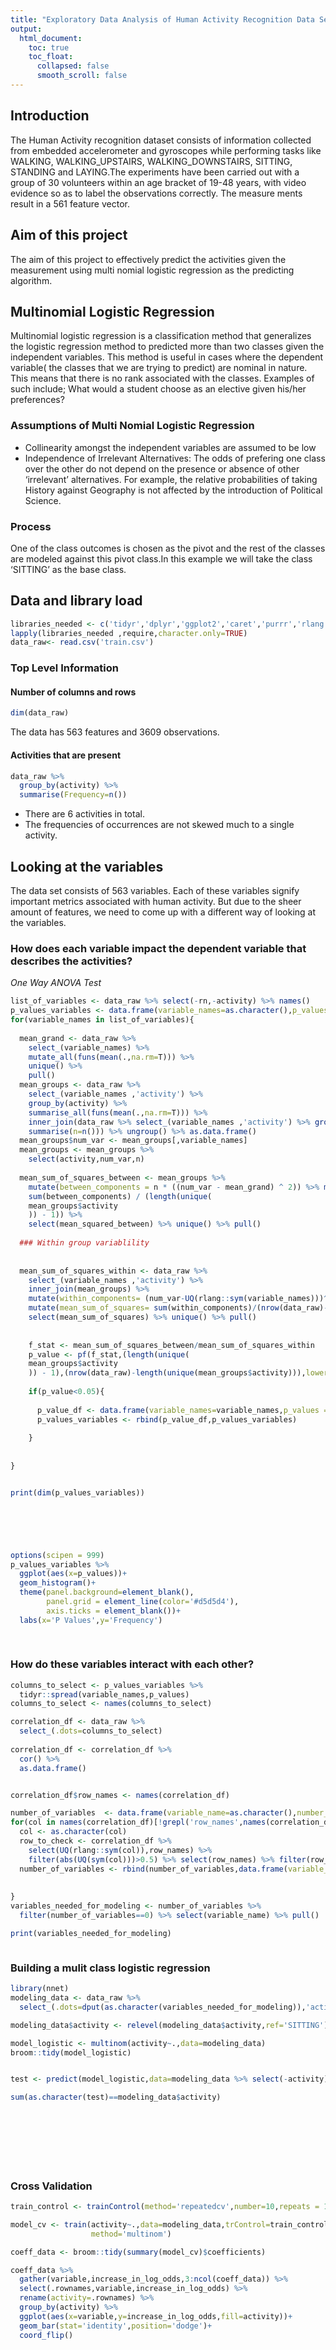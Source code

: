 ```yaml
---
title: "Exploratory Data Analysis of Human Activity Recognition Data Set"
output:
  html_document:
    toc: true
    toc_float:
      collapsed: false
      smooth_scroll: false
---
```


## Introduction

The Human Activity recognition dataset consists of information collected from embedded accelerometer and gyroscopes while performing tasks like WALKING, WALKING_UPSTAIRS, WALKING_DOWNSTAIRS, SITTING, STANDING and LAYING.The experiments have been carried out with a group of 30 volunteers within an age bracket of 19-48 years, with video evidence so as to label the observations correctly. The measure ments result in a 561 feature vector.



## Aim of this project

The aim of this project to effectively predict the activities given the measurement using multi nomial logistic regression as the predicting algorithm.




## Multinomial Logistic Regression

Multinomial logistic regression is a classification method that generalizes the logistic regression method to predicted more than two classes given the independent variables. This method is useful in cases where the dependent variable( the classes that we are trying to predict) are nominal in nature. This means that there is no rank associated with the classes. Examples of such include; What would a student choose as an elective given his/her preferences?


### Assumptions of Multi Nomial Logistic Regression


* Collinearity amongst the independent variables are assumed to be low
* Independence of Irrelevant Alternatives: The odds of prefering one class over the other do not depend on the presence or absence of other 'irrelevant' alternatives. For example, the relative probabilities of taking History against Geography is not affected by the introduction of Political Science.


### Process

One of the class outcomes is chosen as the pivot and the rest of the classes are modeled against this pivot class.In this example we will take the class 'SITTING' as the base class.

### 






## Data and library load

```r
libraries_needed <- c('tidyr','dplyr','ggplot2','caret','purrr','rlang','hrbrthemes','GGally','caret')
lapply(libraries_needed ,require,character.only=TRUE)
data_raw<- read.csv('train.csv')


```
### Top Level Information

#### Number of columns and rows

```r
dim(data_raw)

```
The data has 563 features and 3609 observations.




#### Activities that are present
```r

data_raw %>%
  group_by(activity) %>%
  summarise(Frequency=n())

```

* There are 6 activities in total. 
* The frequencies of occurrences are not skewed much to a single activity.


## Looking at the variables
 
 The data set consists of 563 variables. Each of these variables signify important metrics associated with human activity. But due to the sheer amount of features, we need to come up with a different way of looking at the variables.
 

###  How does each variable impact the dependent variable that describes the activities?


*One Way ANOVA Test*





```r

list_of_variables <- data_raw %>% select(-rn,-activity) %>% names()
p_values_variables <- data.frame(variable_names=as.character(),p_values=as.numeric())
for(variable_names in list_of_variables){
  
  mean_grand <- data_raw %>% 
    select_(variable_names) %>% 
    mutate_all(funs(mean(.,na.rm=T))) %>% 
    unique() %>% 
    pull()
  mean_groups <- data_raw %>% 
    select_(variable_names ,'activity') %>% 
    group_by(activity) %>%
    summarise_all(funs(mean(.,na.rm=T))) %>% 
    inner_join(data_raw %>% select_(variable_names ,'activity') %>% group_by(activity) %>%
    summarise(n=n())) %>% ungroup() %>% as.data.frame()
  mean_groups$num_var <- mean_groups[,variable_names]
  mean_groups <- mean_groups %>% 
    select(activity,num_var,n)
  
  mean_sum_of_squares_between <- mean_groups %>%
    mutate(between_components = n * ((num_var - mean_grand) ^ 2)) %>% mutate(mean_squared_between =
    sum(between_components) / (length(unique(
    mean_groups$activity
    )) - 1)) %>%
    select(mean_squared_between) %>% unique() %>% pull()
  
  ### Within group variablility
  
  
  mean_sum_of_squares_within <- data_raw %>% 
    select_(variable_names ,'activity') %>%
    inner_join(mean_groups) %>%
    mutate(within_components= (num_var-UQ(rlang::sym(variable_names)))^2) %>%
    mutate(mean_sum_of_squares= sum(within_components)/(nrow(data_raw)-length(unique(mean_groups$activity)))) %>%
    select(mean_sum_of_squares) %>% unique() %>% pull()
  
    
    f_stat <- mean_sum_of_squares_between/mean_sum_of_squares_within
    p_value <- pf(f_stat,(length(unique(
    mean_groups$activity
    )) - 1),(nrow(data_raw)-length(unique(mean_groups$activity))),lower.tail = F)
    
    if(p_value<0.05){
      
      p_value_df <- data.frame(variable_names=variable_names,p_values = p_value)
      p_values_variables <- rbind(p_value_df,p_values_variables)
      
    }
    
    
}


print(dim(p_values_variables))




  

```


```r

options(scipen = 999)
p_values_variables %>% 
  ggplot(aes(x=p_values))+
  geom_histogram()+
  theme(panel.background=element_blank(),
        panel.grid = element_line(color='#d5d5d4'),
        axis.ticks = element_blank())+
  labs(x='P Values',y='Frequency')
  
  


```


### How do these variables interact with each other?


```r


columns_to_select <- p_values_variables %>%
  tidyr::spread(variable_names,p_values)
columns_to_select <- names(columns_to_select)

correlation_df <- data_raw %>% 
  select_(.dots=columns_to_select)
  
correlation_df <- correlation_df %>%
  cor() %>%
  as.data.frame()


correlation_df$row_names <- names(correlation_df)

number_of_variables  <- data.frame(variable_name=as.character(),number_of_variables=as.numeric())
for(col in names(correlation_df)[!grepl('row_names',names(correlation_df))]){
  col <- as.character(col)
  row_to_check <- correlation_df %>%
    select(UQ(rlang::sym(col)),row_names) %>%
    filter(abs(UQ(sym(col)))>0.5) %>% select(row_names) %>% filter(row_names!=col) %>% pull()
  number_of_variables <- rbind(number_of_variables,data.frame(variable_name=col,number_of_variables=length(row_to_check)))
    
  
}
variables_needed_for_modeling <- number_of_variables %>%
  filter(number_of_variables==0) %>% select(variable_name) %>% pull()

print(variables_needed_for_modeling)



```


### Building a mulit class logistic regression


```r

library(nnet)
modeling_data <- data_raw %>%
  select_(.dots=dput(as.character(variables_needed_for_modeling)),'activity')

modeling_data$activity <- relevel(modeling_data$activity,ref='SITTING')

model_logistic <- multinom(activity~.,data=modeling_data)
broom::tidy(model_logistic)


test <- predict(model_logistic,data=modeling_data %>% select(-activity))

sum(as.character(test)==modeling_data$activity)




  
  
  


```



### Cross Validation


```r

train_control <- trainControl(method='repeatedcv',number=10,repeats = 10)

model_cv <- train(activity~.,data=modeling_data,trControl=train_control,
                  method='multinom')

coeff_data <- broom::tidy(summary(model_cv)$coefficients)

coeff_data %>%
  gather(variable,increase_in_log_odds,3:ncol(coeff_data)) %>%
  select(.rownames,variable,increase_in_log_odds) %>%
  rename(activity=.rownames) %>%
  group_by(activity) %>%
  ggplot(aes(x=variable,y=increase_in_log_odds,fill=activity))+
  geom_bar(stat='identity',position='dodge')+
  coord_flip()
  





```

